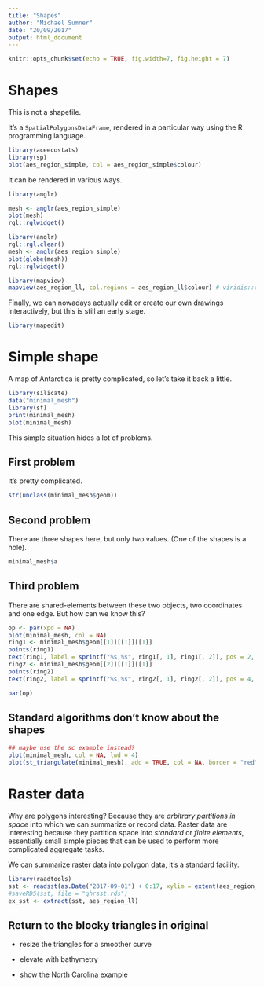 ```yaml
---
title: "Shapes"
author: "Michael Sumner"
date: "20/09/2017"
output: html_document
---
```


```r
knitr::opts_chunk$set(echo = TRUE, fig.width=7, fig.height = 7)
```

# Shapes

This is not a shapefile. 

It's a `SpatialPolygonsDataFrame`, rendered in a particular way using the R programming language. 

```r
library(aceecostats)
library(sp)
plot(aes_region_simple, col = aes_region_simple$colour)
```

It can be rendered in various ways. 

```r
library(anglr)

mesh <- anglr(aes_region_simple)
plot(mesh)
rgl::rglwidget()
```

```r
library(anglr)
rgl::rgl.clear()
mesh <- anglr(aes_region_simple)
plot(globe(mesh))
rgl::rglwidget()
```

```r
library(mapview)
mapview(aes_region_ll, col.regions = aes_region_ll$colour) # viridis::viridis(nrow(aes_region_ll)))
```

Finally, we can nowadays actually edit or create our own drawings interactively, but this is still 
an early stage. 

```r
library(mapedit)
```

# Simple shape

A map of Antarctica is pretty complicated, so let's take it back a little. 

```r
library(silicate)
data("minimal_mesh")
library(sf)
print(minimal_mesh)
plot(minimal_mesh)
```


This simple situation hides a lot of problems. 

## First problem

It's pretty complicated. 

```r
str(unclass(minimal_mesh$geom))
```

## Second problem

There are three shapes here, but only two values.  (One of the shapes is a hole). 

```r
minimal_mesh$a
```
## Third problem

There are shared-elements between these two objects, two coordinates and one edge. But how can we know this? 

```r
op <- par(xpd = NA)
plot(minimal_mesh, col = NA)
ring1 <- minimal_mesh$geom[[1]][[1]][[1]]
points(ring1)
text(ring1, label = sprintf("%s,%s", ring1[, 1], ring1[, 2]), pos = 2, adj = 3, col = "dodgerblue")
ring2 <- minimal_mesh$geom[[2]][[1]][[1]]
points(ring2)
text(ring2, label = sprintf("%s,%s", ring2[, 1], ring2[, 2]), pos = 4, adj = 3, col = "firebrick")

par(op)
```


## Standard algorithms don't know about the shapes

```r
## maybe use the sc example instead?
plot(minimal_mesh, col = NA, lwd = 4)
plot(st_triangulate(minimal_mesh), add = TRUE, col = NA, border = "red")
```


# Raster data

Why are polygons interesting? Because they are *arbitrary partitions in space* into which we can 
summarize or record data. Raster data are interesting because they partition space into *standard* or *finite elements*, essentially small simple pieces that can be used to perform more complicated aggregate tasks. 

We can summarize raster data into polygon data, it's a standard facility. 

```r
library(raadtools)
sst <- readsst(as.Date("2017-09-01") + 0:17, xylim = extent(aes_region_ll))
#saveRDS(sst, file = "ghrsst.rds")
ex_sst <- extract(sst, aes_region_ll)
```


## Return to the blocky triangles in original

- resize the triangles for a smoother curve

- elevate with bathymetry

- show the North Carolina example





